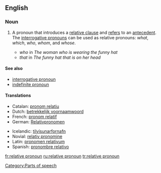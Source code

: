==English==

===Noun===
{{wikipedia}}
{{en-noun|sg=[[relative]] [[pronoun]]}}

# {{grammar}} A pronoun that introduces a [[relative clause]] and [[refer]]s to an [[antecedent]].  The [[interrogative pronoun]]s can be used as relative pronouns: ''what'', ''which'', ''who'', ''whom'', and ''whose''.
#* ''who'' in ''The woman who is wearing the funny hat''
#* ''that'' in ''The funny hat that is on her head''

====See also====
*[[interrogative pronoun]]
*[[indefinite pronoun]]

====Translations====
{{top}}
*Catalan: [[pronom relatiu]] {{m}}
*Dutch: [[betrekkelijk voornaamwoord]] {{n}}
*French: [[pronom relatif]] {{m}}
*German: [[Relativpronomen]] {{n}}
{{mid}}
*Icelandic: [[tilvísunarfornafn]] {{n}}
*Novial: [[relativ pronomine]]
*Latin: [[pronomen relativum]]
*Spanish: [[pronombre relativo]] {{m}}
{{bottom}}

[[Category:Parts of speech]]

[[fr:relative pronoun]]
[[ru:relative pronoun]]
[[tr:relative pronoun]]